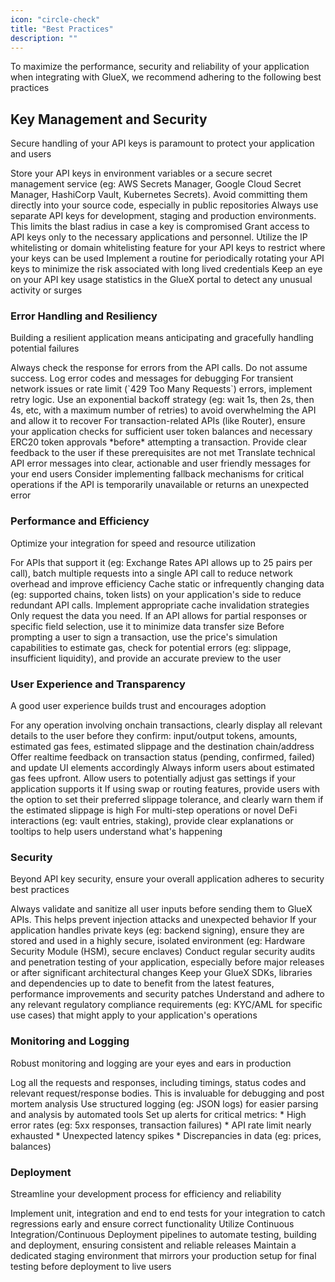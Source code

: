 ```yaml
---
icon: "circle-check"
title: "Best Practices"
description: ""
---
```


To maximize the performance, security and reliability of your application when integrating with GlueX, we recommend adhering to the following best practices

## Key Management and Security

Secure handling of your API keys is paramount to protect your application and users

<AccordionGroup>
  <Accordion title="Never Hardcode API Keys">
    Store your API keys in environment variables or a secure secret management
    service (eg: AWS Secrets Manager, Google Cloud Secret Manager, HashiCorp
    Vault, Kubernetes Secrets). Avoid committing them directly into your source
    code, especially in public repositories
  </Accordion>
  <Accordion title="Use Dedicated Keys">
    Always use separate API keys for development, staging and production
    environments. This limits the blast radius in case a key is compromised
  </Accordion>
  <Accordion title="Restrict Access (Principle of Least Privilege)">
    Grant access to API keys only to the necessary applications and personnel.
    Utilize the IP whitelisting or domain whitelisting feature for your API keys
    to restrict where your keys can be used
  </Accordion>
  <Accordion title="Rotate Keys Periodically">
    Implement a routine for periodically rotating your API keys to minimize the
    risk associated with long lived credentials
  </Accordion>
  <Accordion title="Monitor API Key Usage">
    Keep an eye on your API key usage statistics in the GlueX portal to detect
    any unusual activity or surges
  </Accordion>
</AccordionGroup>

### Error Handling and Resiliency

Building a resilient application means anticipating and gracefully handling potential failures

<AccordionGroup>
  <Accordion title="Error Handling">
    Always check the response for errors from the API calls. Do not assume
    success. Log error codes and messages for debugging
  </Accordion>
  <Accordion title="Retry Logic with Exponential Backoff">
    For transient network issues or rate limit (`429 Too Many Requests`) errors,
    implement retry logic. Use an exponential backoff strategy (eg: wait 1s,
    then 2s, then 4s, etc, with a maximum number of retries) to avoid
    overwhelming the API and allow it to recover
  </Accordion>
  <Accordion title="Handle Insufficient Tokens/Approvals">
    For transaction-related APIs (like Router), ensure your application checks
    for sufficient user token balances and necessary ERC20 token approvals
    *before* attempting a transaction. Provide clear feedback to the user if
    these prerequisites are not met
  </Accordion>
  <Accordion title="User Friendly Error Messages">
    Translate technical API error messages into clear, actionable and user
    friendly messages for your end users
  </Accordion>
  <Accordion title="Fallback Mechanisms">
    Consider implementing fallback mechanisms for critical operations if the API
    is temporarily unavailable or returns an unexpected error
  </Accordion>
</AccordionGroup>

### Performance and Efficiency

Optimize your integration for speed and resource utilization

<AccordionGroup>
  <Accordion title="Batch Requests">
    For APIs that support it (eg: Exchange Rates API allows up to 25 pairs per
    call), batch multiple requests into a single API call to reduce network
    overhead and improve efficiency
  </Accordion>
  <Accordion title="Cache Data Strategically">
    Cache static or infrequently changing data (eg: supported chains, token
    lists) on your application's side to reduce redundant API calls. Implement
    appropriate cache invalidation strategies
  </Accordion>
  <Accordion title="Optimize API Calls">
    Only request the data you need. If an API allows for partial responses or
    specific field selection, use it to minimize data transfer size
  </Accordion>
  <Accordion title="Preflight Checks for Transactions">
    Before prompting a user to sign a transaction, use the price's simulation
    capabilities to estimate gas, check for potential errors (eg: slippage,
    insufficient liquidity), and provide an accurate preview to the user
  </Accordion>
</AccordionGroup>

### User Experience and Transparency

A good user experience builds trust and encourages adoption

<AccordionGroup>
  <Accordion title="Provide Clear Transaction Details">
    For any operation involving onchain transactions, clearly display all
    relevant details to the user before they confirm: input/output tokens,
    amounts, estimated gas fees, estimated slippage and the destination
    chain/address
  </Accordion>
  <Accordion title="Realtime Feedback">
    Offer realtime feedback on transaction status (pending, confirmed, failed)
    and update UI elements accordingly
  </Accordion>
  <Accordion title="Gas Fee Transparency">
    Always inform users about estimated gas fees upfront. Allow users to
    potentially adjust gas settings if your application supports it
  </Accordion>
  <Accordion title="Slippage Control">
    If using swap or routing features, provide users with the option to set
    their preferred slippage tolerance, and clearly warn them if the estimated
    slippage is high
  </Accordion>
  <Accordion title="Explain Complexities">
    For multi-step operations or novel DeFi interactions (eg: vault entries,
    staking), provide clear explanations or tooltips to help users understand
    what's happening
  </Accordion>
</AccordionGroup>

### Security

Beyond API key security, ensure your overall application adheres to security best practices

<AccordionGroup>
  <Accordion title="Input Validation">
    Always validate and sanitize all user inputs before sending them to GlueX
    APIs. This helps prevent injection attacks and unexpected behavior
  </Accordion>
  <Accordion title="Protect Private Keys">
    If your application handles private keys (eg: backend signing), ensure they
    are stored and used in a highly secure, isolated environment (eg: Hardware
    Security Module (HSM), secure enclaves)
  </Accordion>
  <Accordion title="Regular Security Audits">
    Conduct regular security audits and penetration testing of your application,
    especially before major releases or after significant architectural changes
  </Accordion>
  <Accordion title="Stay Updated">
    Keep your GlueX SDKs, libraries and dependencies up to date to benefit from
    the latest features, performance improvements and security patches
  </Accordion>
  <Accordion title="Compliance">
    Understand and adhere to any relevant regulatory compliance requirements
    (eg: KYC/AML for specific use cases) that might apply to your application's
    operations
  </Accordion>
</AccordionGroup>

### Monitoring and Logging

Robust monitoring and logging are your eyes and ears in production

<AccordionGroup>
  <Accordion title="Logging">
    Log all the requests and responses, including timings, status codes and
    relevant request/response bodies. This is invaluable for debugging and post
    mortem analysis
  </Accordion>
  <Accordion title="Structured Logging">
    Use structured logging (eg: JSON logs) for easier parsing and analysis by
    automated tools
  </Accordion>
  <Accordion title="Alerting">
    Set up alerts for critical metrics: * High error rates (eg: 5xx responses,
    transaction failures) * API rate limit nearly exhausted * Unexpected latency
    spikes * Discrepancies in data (eg: prices, balances)
  </Accordion>
</AccordionGroup>

### Deployment

Streamline your development process for efficiency and reliability

<AccordionGroup>
  <Accordion title="Automated Testing">
    Implement unit, integration and end to end tests for your integration to
    catch regressions early and ensure correct functionality
  </Accordion>
  <Accordion title="CI/CD Pipelines">
    Utilize Continuous Integration/Continuous Deployment pipelines to automate
    testing, building and deployment, ensuring consistent and reliable releases
  </Accordion>
  <Accordion title="Staging Environment">
    Maintain a dedicated staging environment that mirrors your production setup
    for final testing before deployment to live users
  </Accordion>
</AccordionGroup>
